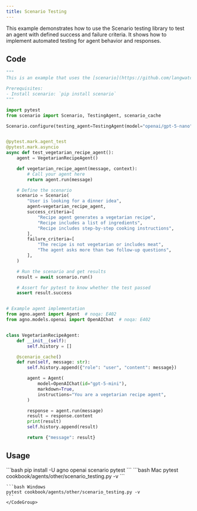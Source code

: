 ```yaml
---
title: Scenario Testing
---
```


This example demonstrates how to use the Scenario testing library to test an agent with defined success and failure criteria. It shows how to implement automated testing for agent behavior and responses.

## Code

```python cookbook/agents/other/scenario_testing.py
"""
This is an example that uses the [scenario](https://github.com/langwatch/scenario) testing library to test an agent.

Prerequisites:
- Install scenario: `pip install scenario`
"""

import pytest
from scenario import Scenario, TestingAgent, scenario_cache

Scenario.configure(testing_agent=TestingAgent(model="openai/gpt-5-nano"))


@pytest.mark.agent_test
@pytest.mark.asyncio
async def test_vegetarian_recipe_agent():
    agent = VegetarianRecipeAgent()

    def vegetarian_recipe_agent(message, context):
        # Call your agent here
        return agent.run(message)

    # Define the scenario
    scenario = Scenario(
        "User is looking for a dinner idea",
        agent=vegetarian_recipe_agent,
        success_criteria=[
            "Recipe agent generates a vegetarian recipe",
            "Recipe includes a list of ingredients",
            "Recipe includes step-by-step cooking instructions",
        ],
        failure_criteria=[
            "The recipe is not vegetarian or includes meat",
            "The agent asks more than two follow-up questions",
        ],
    )

    # Run the scenario and get results
    result = await scenario.run()

    # Assert for pytest to know whether the test passed
    assert result.success


# Example agent implementation
from agno.agent import Agent  # noqa: E402
from agno.models.openai import OpenAIChat  # noqa: E402


class VegetarianRecipeAgent:
    def __init__(self):
        self.history = []

    @scenario_cache()
    def run(self, message: str):
        self.history.append({"role": "user", "content": message})

        agent = Agent(
            model=OpenAIChat(id="gpt-5-mini"),
            markdown=True,
            instructions="You are a vegetarian recipe agent",
        )

        response = agent.run(message)
        result = response.content
        print(result)
        self.history.append(result)

        return {"message": result}
```

## Usage

<Steps>
  <Snippet file="create-venv-step.mdx" />

  <Step title="Install libraries">
    ```bash
    pip install -U agno openai scenario pytest
    ```
  </Step>

  <Step title="Run Test">
    <CodeGroup>
    ```bash Mac
    pytest cookbook/agents/other/scenario_testing.py -v
    ```
    
    ```bash Windows  
    pytest cookbook/agents/other/scenario_testing.py -v
    ```
    </CodeGroup>
  </Step>
</Steps>